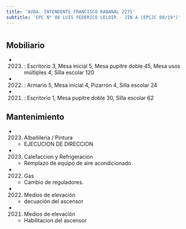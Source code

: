 ```yaml
---
title: 'AVDA. INTENDENTE FRANCISCO RABANAL 2275'
subtitle: 'EPC N° 08 LUIS FEDERICO LELOIR - JIN A (EPCJC 08/19°)'
---
```


#


## Mobiliario

*  (2023) : Escritorio 3, Mesa inicial 5, Mesa pupitre doble 45, Mesa usos múltiples 4, Silla escolar 120 

*  (2022) : Armario 5, Mesa inicial 4, Pizarrón 4, Silla escolar 24 

*  (2021) : Escritorio 1, Mesa pupitre doble 30, Silla escolar 62 





## Mantenimiento

*  (2023) Albañileria / Pintura 
    + EJECUCION DE DIRECCION

*  (2023) Calefaccion y Refrigeracion 
    + Remplazo de equipo de aire acondicionado

*  (2022) Gas 
    + Cambio de reguladores.

*  (2022) Medios de elevación 
    + decuación del ascensor

*  (2021) Medios de elevación 
    + Habilitacion del ascensor




